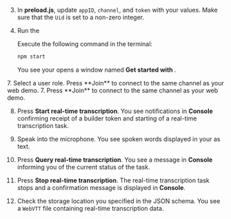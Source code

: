 <PlatformWrapper platform="electron">

3.  In **preload.js**, update `appID`, `channel`, and `token` with your values. Make sure that the `Uid` is set to a non-zero integer.

3.  Run the <Vpl k="CLIENT" />
    
    Execute the following command in the terminal:
    ```bash
    npm start
    ```
    You see your <Vpl k="CLIENT" /> opens a window named **Get started with <Vpd k="PRODUCT" />**.

<ProductWrapper product="interactive-live-streaming">
7. Select a user role. Press **Join** to connect to the same channel as your web demo.
</ProductWrapper>

<ProductWrapper notAllowed="interactive-live-streaming">
7. Press **Join** to connect to the same channel as your web demo.
</ProductWrapper>

8. Press **Start real-time transcription**. You see notifications in **Console** confirming receipt of a builder token and starting of a real-time transcription task.

9. Speak into the microphone. You see spoken words displayed in your <Vpl k="CLIENT" /> as text.

10. Press **Query real-time transcription**. You see a message in **Console** informing you of the current status of the task.

11. Press **Stop real-time transcription**. The real-time transcription task stops and a confirmation message is displayed in **Console**.

12. Check the storage location you specified in the JSON schema. You see a `WebVTT` file containing real-time transcription data.

</PlatformWrapper>

